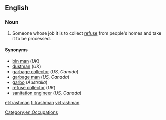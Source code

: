 ==English==
{{wikipedia|Waste collector}}
===Noun===
{{en-noun|trashmen}}

# {{US|Canada}} Someone whose job it is to collect [[refuse]] from people's homes and take it to be processed.

====Synonyms====
* [[bin man]] (''UK'')
* [[dustman]] (''UK'')
* [[garbage collector]] (''US, Canada'')
* [[garbage man]] (''US, Canada'')
* [[garbo]] (''Australia'')
* [[refuse collector]] (''UK'')
* [[sanitation engineer]] (''US, Canada'')

[[Category:en:Occupations]]

[[et:trashman]]
[[fi:trashman]]
[[vi:trashman]]
